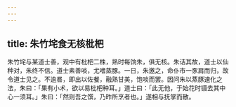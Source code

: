 ```yaml
---
---
---
```

title: 朱竹垞食无核枇杷
---



朱竹垞与某道士善，观中有枇杷二株，熟时每饷朱，俱无核。朱诘其故，道士以仙种对，朱终不信。道士素善啖，尤嗜蒸豚。一日，朱邀之，命仆市一豕肩而归，故令道士见之。不逾晷，即出以佐餐，融熟甘美，饱啖而罢。因问朱以蒸豚速化之法，朱曰：「果有小术，欲以易枇杷种耳。」道士曰：「此无他，于始花时镊去其中心一须耳。」朱曰：「然则吾之馔，乃昨所烹者也。」遂相与抚掌而散。